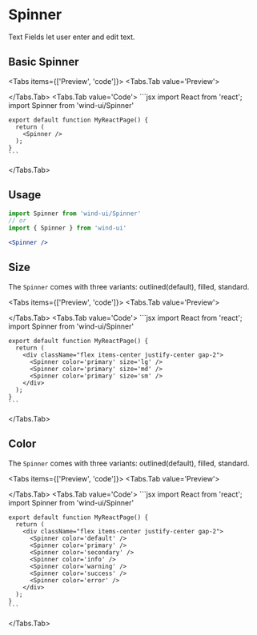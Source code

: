 
# Spinner

Text Fields let user enter and edit text.

## Basic Spinner

<Tabs items={['Preview', 'code']}>
  <Tabs.Tab value='Preview'>
    <div className="flex items-center justify-center gap-2">
      <Spinner />
    </div>
  </Tabs.Tab>
  <Tabs.Tab value='Code'>
    ```jsx
    import React from 'react';
    import Spinner from 'wind-ui/Spinner'

    export default function MyReactPage() {
      return (
        <Spinner />
      );
    }
    ```
  </Tabs.Tab>
</Tabs>

## Usage
```jsx
import Spinner from 'wind-ui/Spinner'
// or
import { Spinner } from 'wind-ui'
```
```jsx
<Spinner />
```

## Size
The `Spinner` comes with three variants: outlined(default), filled, standard.

<Tabs items={['Preview', 'code']}>
  <Tabs.Tab value='Preview'>
    <div className="flex items-center justify-center gap-2">
      <Spinner color='primary' size='lg' />
      <Spinner color='primary' size='md' />
      <Spinner color='primary' size='sm' />
    </div>
  </Tabs.Tab>
  <Tabs.Tab value='Code'>
    ```jsx
    import React from 'react';
    import Spinner from 'wind-ui/Spinner'

    export default function MyReactPage() {
      return (
        <div className="flex items-center justify-center gap-2">
          <Spinner color='primary' size='lg' />
          <Spinner color='primary' size='md' />
          <Spinner color='primary' size='sm' />
        </div>
      );
    }
    ```
  </Tabs.Tab>
</Tabs>

## Color
The `Spinner` comes with three variants: outlined(default), filled, standard.

<Tabs items={['Preview', 'code']}>
  <Tabs.Tab value='Preview'>
    <div className="flex items-center justify-center gap-2">
      <Spinner color='default' />
      <Spinner color='primary' />
      <Spinner color='secondary' />
      <Spinner color='info' />
      <Spinner color='warning' />
      <Spinner color='success' />
      <Spinner color='error' />
    </div>
  </Tabs.Tab>
  <Tabs.Tab value='Code'>
    ```jsx
    import React from 'react';
    import Spinner from 'wind-ui/Spinner'

    export default function MyReactPage() {
      return (
        <div className="flex items-center justify-center gap-2">
          <Spinner color='default' />
          <Spinner color='primary' />
          <Spinner color='secondary' />
          <Spinner color='info' />
          <Spinner color='warning' />
          <Spinner color='success' />
          <Spinner color='error' />
        </div>
      );
    }
    ```
  </Tabs.Tab>
</Tabs>
